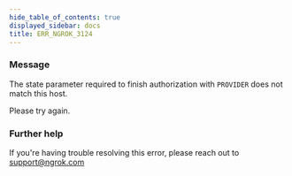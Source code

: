 ```yaml
---
hide_table_of_contents: true
displayed_sidebar: docs
title: ERR_NGROK_3124
---
```




### Message

The state parameter required to finish authorization with `PROVIDER` does not match this host.

Please try again.

<ErrorDetails error="err_ngrok_3124" />

### Further help

If you're having trouble resolving this error, please reach out to [support@ngrok.com](mailto:support@ngrok.com?subject=Help%20with%20ERR_NGROK_3124)
